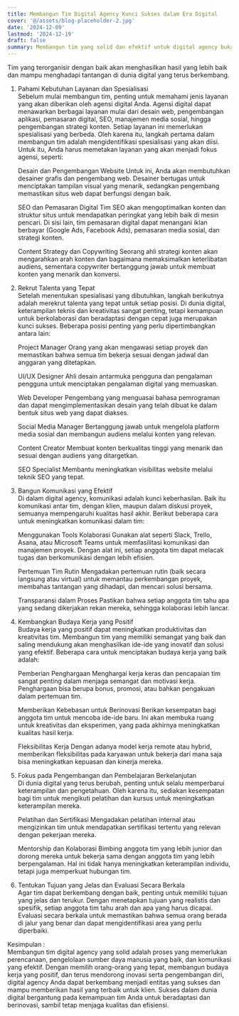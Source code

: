 ```yaml
---
title: Membangun Tim Digital Agency Kunci Sukses dalam Era Digital
cover: '@/assets/blog-placeholder-2.jpg'
date: '2024-12-09'
lastmod: '2024-12-19'
draft: false
summary: Membangun tim yang solid dan efektif untuk digital agency bukanlah tugas yang mudah. Namun, dengan pemahaman yang tepat tentang keterampilan yang dibutuhkan, pengelolaan yang baik, dan pengelolaan sumber daya manusia yang efisien, tim digital agency dapat berkembang pesat.
---  
```

Tim yang terorganisir dengan baik akan menghasilkan hasil yang lebih baik dan mampu menghadapi tantangan di dunia digital yang terus berkembang.
1. Pahami Kebutuhan Layanan dan Spesialisasi  
    Sebelum mulai membangun tim, penting untuk memahami jenis layanan yang akan diberikan oleh agensi digital Anda. Agensi digital dapat menawarkan berbagai layanan mulai dari desain web, pengembangan aplikasi, pemasaran digital, SEO, manajemen media sosial, hingga pengembangan strategi konten. Setiap layanan ini memerlukan spesialisasi yang berbeda. Oleh karena itu, langkah pertama dalam membangun tim adalah mengidentifikasi spesialisasi yang akan diisi. Untuk itu, Anda harus memetakan layanan yang akan menjadi fokus agensi, seperti:

    Desain dan Pengembangan Website
    Untuk ini, Anda akan membutuhkan desainer grafis dan pengembang web. Desainer bertugas untuk menciptakan tampilan visual yang menarik, sedangkan pengembang memastikan situs web dapat berfungsi dengan baik.

    SEO dan Pemasaran Digital
    Tim SEO akan mengoptimalkan konten dan struktur situs untuk mendapatkan peringkat yang lebih baik di mesin pencari. Di sisi lain, tim pemasaran digital dapat menangani iklan berbayar (Google Ads, Facebook Ads), pemasaran media sosial, dan strategi konten.

    Content Strategy dan Copywriting
    Seorang ahli strategi konten akan mengarahkan arah konten dan bagaimana memaksimalkan keterlibatan audiens, sementara copywriter bertanggung jawab untuk membuat konten yang menarik dan konversi.

2. Rekrut Talenta yang Tepat  
    Setelah menentukan spesialisasi yang dibutuhkan, langkah berikutnya adalah merekrut talenta yang tepat untuk setiap posisi. Di dunia digital, keterampilan teknis dan kreativitas sangat penting, tetapi kemampuan untuk berkolaborasi dan beradaptasi dengan cepat juga merupakan kunci sukses. Beberapa posisi penting yang perlu dipertimbangkan antara lain:

    Project Manager
    Orang yang akan mengawasi setiap proyek dan memastikan bahwa semua tim bekerja sesuai dengan jadwal dan anggaran yang ditetapkan.

    UI/UX Designer
    Ahli desain antarmuka pengguna dan pengalaman pengguna untuk menciptakan pengalaman digital yang memuaskan.

    Web Developer
    Pengembang yang menguasai bahasa pemrograman dan dapat mengimplementasikan desain yang telah dibuat ke dalam bentuk situs web yang dapat diakses.

    Social Media Manager
    Bertanggung jawab untuk mengelola platform media sosial dan membangun audiens melalui konten yang relevan.

    Content Creator
    Membuat konten berkualitas tinggi yang menarik dan sesuai dengan audiens yang ditargetkan.

    SEO Specialist
    Membantu meningkatkan visibilitas website melalui teknik SEO yang tepat.

3. Bangun Komunikasi yang Efektif  
    Di dalam digital agency, komunikasi adalah kunci keberhasilan. Baik itu komunikasi antar tim, dengan klien, maupun dalam diskusi proyek, semuanya mempengaruhi kualitas hasil akhir. Berikut beberapa cara untuk meningkatkan komunikasi dalam tim:

    Menggunakan Tools Kolaborasi
    Gunakan alat seperti Slack, Trello, Asana, atau Microsoft Teams untuk memfasilitasi komunikasi dan manajemen proyek. Dengan alat ini, setiap anggota tim dapat melacak tugas dan berkomunikasi dengan lebih efisien.

    Pertemuan Tim Rutin
    Mengadakan pertemuan rutin (baik secara langsung atau virtual) untuk memantau perkembangan proyek, membahas tantangan yang dihadapi, dan mencari solusi bersama.

    Transparansi dalam Proses
    Pastikan bahwa setiap anggota tim tahu apa yang sedang dikerjakan rekan mereka, sehingga kolaborasi lebih lancar.

4. Kembangkan Budaya Kerja yang Positif  
    Budaya kerja yang positif dapat meningkatkan produktivitas dan kreativitas tim. Membangun tim yang memiliki semangat yang baik dan saling mendukung akan menghasilkan ide-ide yang inovatif dan solusi yang efektif. Beberapa cara untuk menciptakan budaya kerja yang baik adalah:

    Pemberian Penghargaan
    Menghargai kerja keras dan pencapaian tim sangat penting dalam menjaga semangat dan motivasi kerja. Penghargaan bisa berupa bonus, promosi, atau bahkan pengakuan dalam pertemuan tim.

    Memberikan Kebebasan untuk Berinovasi
    Berikan kesempatan bagi anggota tim untuk mencoba ide-ide baru. Ini akan membuka ruang untuk kreativitas dan eksperimen, yang pada akhirnya meningkatkan kualitas hasil kerja.

    Fleksibilitas Kerja
    Dengan adanya model kerja remote atau hybrid, memberikan fleksibilitas pada karyawan untuk bekerja dari mana saja bisa meningkatkan kepuasan dan kinerja mereka.

5. Fokus pada Pengembangan dan Pembelajaran Berkelanjutan  
    Di dunia digital yang terus berubah, penting untuk selalu memperbarui keterampilan dan pengetahuan. Oleh karena itu, sediakan kesempatan bagi tim untuk mengikuti pelatihan dan kursus untuk meningkatkan keterampilan mereka.

    Pelatihan dan Sertifikasi
    Mengadakan pelatihan internal atau mengizinkan tim untuk mendapatkan sertifikasi tertentu yang relevan dengan pekerjaan mereka.

    Mentorship dan Kolaborasi
    Bimbing anggota tim yang lebih junior dan dorong mereka untuk bekerja sama dengan anggota tim yang lebih berpengalaman. Hal ini tidak hanya meningkatkan keterampilan individu, tetapi juga memperkuat hubungan tim.

6. Tentukan Tujuan yang Jelas dan Evaluasi Secara Berkala  
    Agar tim dapat berkembang dengan baik, penting untuk memiliki tujuan yang jelas dan terukur. Dengan menetapkan tujuan yang realistis dan spesifik, setiap anggota tim tahu arah dan apa yang harus dicapai. Evaluasi secara berkala untuk memastikan bahwa semua orang berada di jalur yang benar dan dapat mengidentifikasi area yang perlu diperbaiki.  
    
Kesimpulan :  
Membangun tim digital agency yang solid adalah proses yang memerlukan perencanaan, pengelolaan sumber daya manusia yang baik, dan komunikasi yang efektif. Dengan memilih orang-orang yang tepat, membangun budaya kerja yang positif, dan terus mendorong inovasi serta pengembangan diri, digital agency Anda dapat berkembang menjadi entitas yang sukses dan mampu memberikan hasil yang terbaik untuk klien. Sukses dalam dunia digital bergantung pada kemampuan tim Anda untuk beradaptasi dan berinovasi, sambil tetap menjaga kualitas dan efisiensi.
